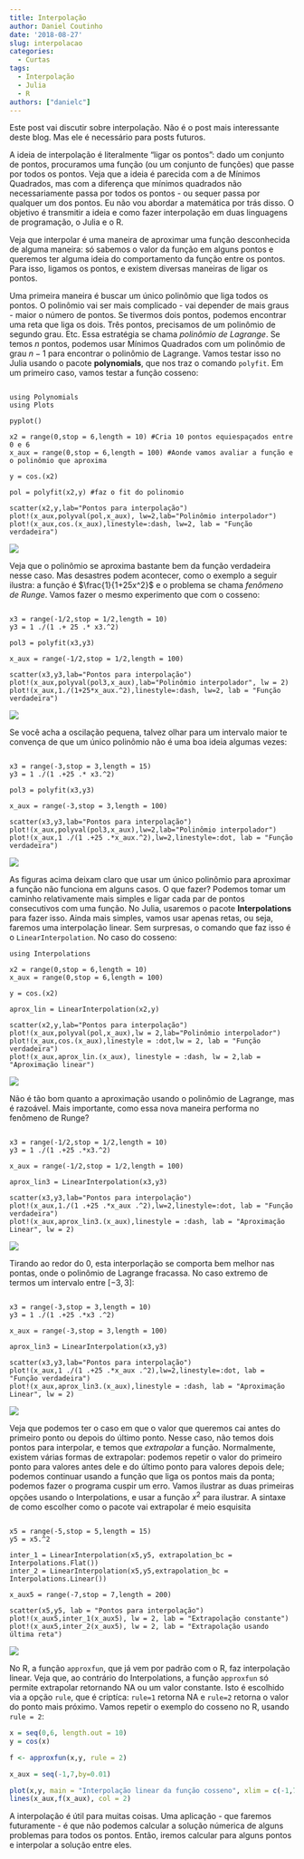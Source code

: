 ```yaml
---
title: Interpolação
author: Daniel Coutinho
date: '2018-08-27'
slug: interpolacao
categories:
  - Curtas
tags:
  - Interpolação
  - Julia
  - R
authors: ["danielc"]
---
```


Este post vai discutir sobre interpolação. Não é o post mais interessante deste blog. Mas ele é necessário para posts futuros.

A ideia de interpolação é literalmente "ligar os pontos": dado um conjunto de pontos, procuramos uma função (ou um conjunto de funções) que passe por todos os pontos. Veja que a ideia é parecida com a de Mínimos Quadrados, mas com a diferença que mínimos quadrados não necessariamente passa por todos os pontos - ou sequer passa por qualquer um dos pontos. Eu não vou abordar a matemática por trás disso. O objetivo é transmitir a ideia e como fazer interpolação em duas linguagens de programação, o Julia e o R.

Veja que interpolar é uma maneira de aproximar uma função desconhecida de alguma maneira: só sabemos o valor da função em alguns pontos e queremos ter alguma ideia do comportamento da função entre os pontos. Para isso, ligamos os pontos, e existem diversas maneiras de ligar os pontos.

Uma primeira maneira é buscar um único polinômio que liga todos os pontos. O polinômio vai ser mais complicado - vai depender de mais graus - maior o número de pontos. Se tivermos dois pontos, podemos encontrar uma reta que liga os dois. Três pontos, precisamos de um polinômio de segundo grau. Etc. Essa estratégia se chama *polinômio de Lagrange*. Se temos $n$ pontos, podemos usar Mínimos Quadrados com um polinômio de grau $n-1$ para encontrar o polinômio de Lagrange. Vamos testar isso no Julia usando o pacote **polynomials**, que nos traz o comando `polyfit`.  Em um primeiro caso, vamos testar a função cosseno:

```

using Polynomials
using Plots

pyplot()

x2 = range(0,stop = 6,length = 10) #Cria 10 pontos equiespaçados entre 0 e 6
x_aux = range(0,stop = 6,length = 100) #Aonde vamos avaliar a função e o polinômio que aproxima

y = cos.(x2)

pol = polyfit(x2,y) #faz o fit do polinomio

scatter(x2,y,lab="Pontos para interpolação")
plot!(x_aux,polyval(pol,x_aux), lw=2,lab="Polinômio interpolador")
plot!(x_aux,cos.(x_aux),linestyle=:dash, lw=2, lab = "Função verdadeira")

```
![](/public/post/interpol/plot_1.png)

Veja que o polinômio se aproxima bastante bem da função verdadeira nesse caso. Mas desastres podem acontecer, como o exemplo a seguir ilustra: a função é $\frac{1}{1+25x^2}$ e o problema se chama *fenômeno de Runge*. Vamos fazer o mesmo experimento que com o cosseno:

```

x3 = range(-1/2,stop = 1/2,length = 10)
y3 = 1 ./(1 .+ 25 .* x3.^2) 

pol3 = polyfit(x3,y3)

x_aux = range(-1/2,stop = 1/2,length = 100)

scatter(x3,y3,lab="Pontos para interpolação")
plot!(x_aux,polyval(pol3,x_aux),lab="Polinômio interpolador", lw = 2)
plot!(x_aux,1./(1+25*x_aux.^2),linestyle=:dash, lw=2, lab = "Função verdadeira")

```

![](/public/post/interpol/plot_2.png)

Se você acha a oscilação pequena, talvez olhar para um intervalo maior te convença de que um único polinômio não é uma boa ideia algumas vezes:


```

x3 = range(-3,stop = 3,length = 15)
y3 = 1 ./(1 .+25 .* x3.^2)

pol3 = polyfit(x3,y3)

x_aux = range(-3,stop = 3,length = 100)

scatter(x3,y3,lab="Pontos para interpolação")
plot!(x_aux,polyval(pol3,x_aux),lw=2,lab="Polinômio interpolador")
plot!(x_aux,1 ./(1 .+25 .*x_aux.^2),lw=2,linestyle=:dot, lab = "Função verdadeira")

```

![](/public/post/interpol/plot_3.png)

As figuras acima deixam claro que usar um único polinômio para aproximar a função não funciona em alguns casos. O que fazer? Podemos tomar um caminho relativamente mais simples e ligar cada par de pontos consecutivos com uma função. No Julia, usaremos o pacote **Interpolations** para fazer isso. Ainda mais simples, vamos usar apenas retas, ou seja, faremos uma interpolação linear. Sem surpresas, o comando que faz isso é o `LinearInterpolation`. No caso do cosseno:

```
using Interpolations

x2 = range(0,stop = 6,length = 10)
x_aux = range(0,stop = 6,length = 100)

y = cos.(x2)

aprox_lin = LinearInterpolation(x2,y)

scatter(x2,y,lab="Pontos para interpolação")
plot!(x_aux,polyval(pol,x_aux),lw = 2,lab="Polinômio interpolador")
plot!(x_aux,cos.(x_aux),linestyle = :dot,lw = 2, lab = "Função verdadeira")
plot!(x_aux,aprox_lin.(x_aux), linestyle = :dash, lw = 2,lab =  "Aproximação linear")

```

![](/public/post/interpol/plot_4.png)

Não é tão bom quanto a aproximação usando o polinômio de Lagrange, mas é razoável. Mais importante, como essa nova maneira performa no fenômeno de Runge?

```

x3 = range(-1/2,stop = 1/2,length = 10)
y3 = 1 ./(1 .+25 .*x3.^2)

x_aux = range(-1/2,stop = 1/2,length = 100)

aprox_lin3 = LinearInterpolation(x3,y3)

scatter(x3,y3,lab="Pontos para interpolação")
plot!(x_aux,1./(1 .+25 .*x_aux .^2),lw=2,linestyle=:dot, lab = "Função verdadeira")
plot!(x_aux,aprox_lin3.(x_aux),linestyle = :dash, lab = "Aproximação Linear", lw = 2)

```
![](/public/post/interpol/plot_5.png)

Tirando ao redor do 0, esta interporlação se comporta bem melhor nas pontas, onde o polinômio de Lagrange fracassa. No caso extremo de termos um intervalo entre $[-3,3]$:

```

x3 = range(-3,stop = 3,length = 10)
y3 = 1 ./(1 .+25 .*x3 .^2)

x_aux = range(-3,stop = 3,length = 100)

aprox_lin3 = LinearInterpolation(x3,y3)

scatter(x3,y3,lab="Pontos para interpolação")
plot!(x_aux,1 ./(1 .+25 .*x_aux .^2),lw=2,linestyle=:dot, lab = "Função verdadeira")
plot!(x_aux,aprox_lin3.(x_aux),linestyle = :dash, lab = "Aproximação Linear", lw = 2)

```

![](/public/post/interpol/plot_6.png)

Veja que podemos ter o caso em que o valor que queremos cai antes do primeiro ponto ou depois do último ponto. Nesse caso, não temos dois pontos para interpolar, e temos que *extrapolar* a função. Normalmente, existem várias formas de extrapolar: podemos repetir o valor do primeiro ponto para valores antes dele e do último ponto para valores depois dele; podemos continuar usando a função que liga os pontos mais da ponta; podemos fazer o programa cuspir um erro. Vamos ilustrar as duas primeiras opções usando o Interpolations, e usar a função $x^2$ para ilustrar. A sintaxe de como escolher como o pacote vai extrapolar é meio esquisita

```

x5 = range(-5,stop = 5,length = 15)
y5 = x5.^2

inter_1 = LinearInterpolation(x5,y5, extrapolation_bc = Interpolations.Flat())
inter_2 = LinearInterpolation(x5,y5,extrapolation_bc = Interpolations.Linear())

x_aux5 = range(-7,stop = 7,length = 200)

scatter(x5,y5, lab = "Pontos para interpolação")
plot!(x_aux5,inter_1(x_aux5), lw = 2, lab = "Extrapolação constante")
plot!(x_aux5,inter_2(x_aux5), lw = 2, lab = "Extrapolação usando última reta")

```

![](/public/post/interpol/plot_7.png)

No R, a função `approxfun`, que já vem por padrão com o R, faz interpolação linear. Veja que, ao contrário do Interpolations, a função `approxfun` só permite extrapolar retornando NA ou um valor constante. Isto é escolhido via a opção `rule`, que é criptíca: `rule=1` retorna NA e `rule=2` retorna o valor do ponto mais próximo. Vamos repetir o exemplo do cosseno no R, usando `rule = 2`: 

```r

x = seq(0,6, length.out = 10)
y = cos(x)

f <- approxfun(x,y, rule = 2)

x_aux = seq(-1,7,by=0.01)

plot(x,y, main = "Interpolação linear da função cosseno", xlim = c(-1,7))
lines(x_aux,f(x_aux), col = 2)

```

A interpolação é útil para muitas coisas. Uma aplicação - que faremos futuramente - é que não podemos calcular a solução númerica de alguns problemas para todos os pontos. Então, iremos calcular para alguns pontos e interpolar a solução entre eles.